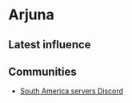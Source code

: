 # Arjuna

## Latest influence


<AeternumMap name="Arjuna" />

## Communities

* [South America servers Discord](https://discord.gg/newworldsa)
